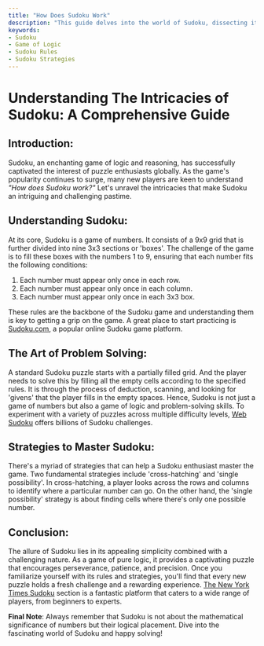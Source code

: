 ```yaml
---
title: "How Does Sudoku Work"
description: "This guide delves into the world of Sudoku, dissecting its rules, strategies and its appeal as a game of logic. The article is beneficial for new players looking to understand Sudoku and for seasoned players seeking advanced strategies. "
keywords:
- Sudoku
- Game of Logic
- Sudoku Rules
- Sudoku Strategies
---
```

# Understanding The Intricacies of Sudoku: A Comprehensive Guide

## Introduction:

Sudoku, an enchanting game of logic and reasoning, has successfully captivated the interest of puzzle enthusiasts globally. As the game's popularity continues to surge, many new players are keen to understand *"How does Sudoku work?"* Let's unravel the intricacies that make Sudoku an intriguing and challenging pastime.

## Understanding Sudoku:

At its core, Sudoku is a game of numbers. It consists of a 9x9 grid that is further divided into nine 3x3 sections or 'boxes'. The challenge of the game is to fill these boxes with the numbers 1 to 9, ensuring that each number fits the following conditions:

1. Each number must appear only once in each row.
2. Each number must appear only once in each column.
3. Each number must appear only once in each 3x3 box.

These rules are the backbone of the Sudoku game and understanding them is key to getting a grip on the game. A great place to start practicing is [Sudoku.com](https://sudoku.com/), a popular online Sudoku game platform.

## The Art of Problem Solving:

A standard Sudoku puzzle starts with a partially filled grid. And the player needs to solve this by filling all the empty cells according to the specified rules. It is through the process of deduction, scanning, and looking for 'givens' that the player fills in the empty spaces. Hence, Sudoku is not just a game of numbers but also a game of logic and problem-solving skills. To experiment with a variety of puzzles across multiple difficulty levels, [Web Sudoku](https://www.websudoku.com/) offers billions of Sudoku challenges.

## Strategies to Master Sudoku:

There's a myriad of strategies that can help a Sudoku enthusiast master the game. Two fundamental strategies include 'cross-hatching' and 'single possibility'. In cross-hatching, a player looks across the rows and columns to identify where a particular number can go. On the other hand, the 'single possibility' strategy is about finding cells where there's only one possible number.

## Conclusion:

The allure of Sudoku lies in its appealing simplicity combined with a challenging nature. As a game of pure logic, it provides a captivating puzzle that encourages perseverance, patience, and precision. Once you familiarize yourself with its rules and strategies, you'll find that every new puzzle holds a fresh challenge and a rewarding experience. [The New York Times Sudoku](https://www.nytimes.com/puzzles/sudoku) section is a fantastic platform that caters to a wide range of players, from beginners to experts.

**Final Note**: Always remember that Sudoku is not about the mathematical significance of numbers but their logical placement. Dive into the fascinating world of Sudoku and happy solving!